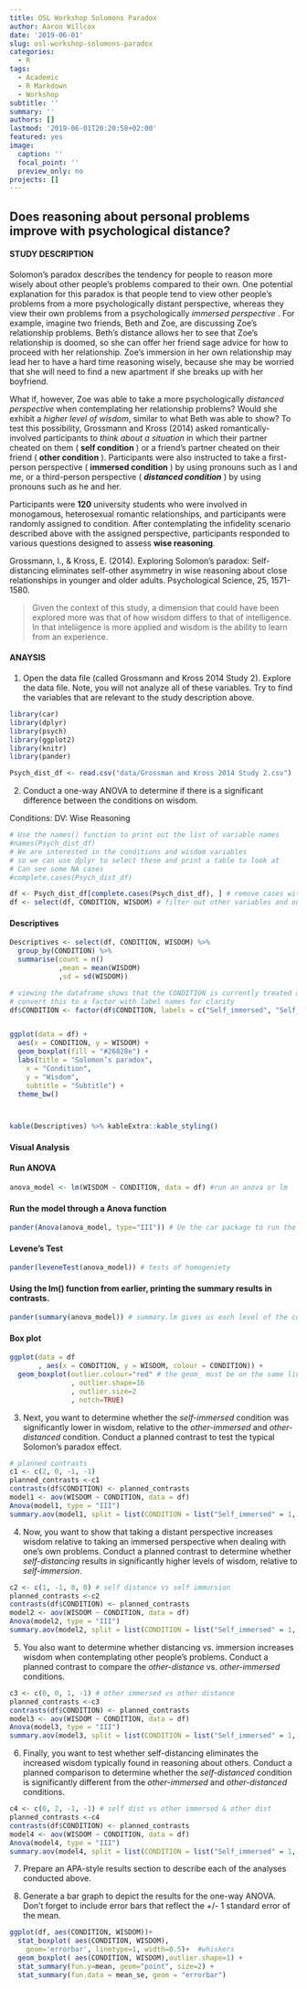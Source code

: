 ```yaml
---
title: OSL Workshop Solomons Paradox
author: Aaron Willcox
date: '2019-06-01'
slug: osl-workshop-solomons-paradox
categories:
  - R
tags:
  - Academic
  - R Markdown
  - Workshop
subtitle: ''
summary: ''
authors: []
lastmod: '2019-06-01T20:20:58+02:00'
featured: yes
image:
  caption: ''
  focal_point: ''
  preview_only: no
projects: []
---
```


## Does reasoning about personal problems improve with psychological distance?

#### STUDY DESCRIPTION

Solomon’s paradox describes the tendency for people to reason more wisely about other people’s
problems compared to their own. One potential explanation for this paradox is that people tend to view
other people’s problems from a more psychologically distant perspective, whereas they view their own
problems from a psychologically _immersed perspective_ . For example, imagine two friends, Beth and Zoe,
are discussing Zoe’s relationship problems. Beth’s distance allows her to see that Zoe’s relationship is
doomed, so she can offer her friend sage advice for how to proceed with her relationship. Zoe’s
immersion in her own relationship may lead her to have a hard time reasoning wisely, because she may be
worried that she will need to find a new apartment if she breaks up with her boyfriend.

What if, however, Zoe was able to take a more psychologically _distanced perspective_ when contemplating
her relationship problems? Would she exhibit a _higher level of wisdom_, similar to what Beth was able to
show? To test this possibility, Grossmann and Kross (2014) asked romantically-involved participants to
_think about a situation_ in which their partner cheated on them ( __self condition__ ) or a friend’s partner
cheated on their friend ( __other condition__ ). Participants were also instructed to take a first-person
perspective ( __immersed condition__ ) by using pronouns such as I and me, or a third-person perspective
( ___distanced condition___ ) by using pronouns such as he and her.

Participants were __120__ university students who were involved in monogamous, heterosexual romantic
relationships, and participants were randomly assigned to condition. After contemplating the infidelity
scenario described above with the assigned perspective, participants responded to various questions
designed to assess __wise reasoning__.


Grossmann, I., & Kross, E. (2014). Exploring Solomon’s paradox: Self-distancing eliminates self-other asymmetry in wise reasoning about close relationships in younger and older adults. Psychological Science, 25, 1571-1580.

> Given the context of this study, a dimension that could have been explored more was that of how wisdom differs
> to that of intelligence. In that inteliigence is more applied and wisdom is the ability to learn from an experience.
 

#### ANAYSIS

1. Open the data file (called Grossmann and Kross 2014 Study 2). Explore the data file. Note, you
will not analyze all of these variables. Try to find the variables that are relevant to the study
description above.

```r
library(car)
library(dplyr)
library(psych)
library(ggplot2)
library(knitr)
library(pander)

Psych_dist_df <- read.csv("data/Grossman and Kross 2014 Study 2.csv")
```


2. Conduct a one-way ANOVA to determine if there is a significant difference between the
conditions on wisdom.

Conditions: 
DV: Wise Reasoning


```r
# Use the names() function to print out the list of variable names
#names(Psych_dist_df)
# We are interested in the conditions and wisdom variables
# so we can use dplyr to select these and print a table to look at
# Can see some NA cases
#complete.cases(Psych_dist_df)

df <- Psych_dist_df[complete.cases(Psych_dist_df), ] # remove cases with NA and subset to new dataframe
df <- select(df, CONDITION, WISDOM) # filter out other variables and only use ones of interest

```


#### Descriptives


```r
Descriptives <- select(df, CONDITION, WISDOM) %>% 
  group_by(CONDITION) %>% 
  summarise(count = n()
            ,mean = mean(WISDOM)
            ,sd = sd(WISDOM))

# viewing the dataframe shows that the CONDITION is currently treated as an INT so we will 
# convert this to a factor with label names for clarity
df$CONDITION <- factor(df$CONDITION, labels = c("Self_immersed", "Self_dist", "other_immersed", "other_dist") ) # convert the CONDITION int to a factor


ggplot(data = df) +
  aes(x = CONDITION, y = WISDOM) +
  geom_boxplot(fill = "#26828e") +
  labs(title = "Solomon’s paradox",
    x = "Condition",
    y = "Wisdom",
    subtitle = "Subtitle") +
  theme_bw()



kable(Descriptives) %>% kableExtra::kable_styling()

```

#### Visual Analysis


#### Run ANOVA


```r

anova_model <- lm(WISDOM ~ CONDITION, data = df) #run an anova or lm
```

#### Run the model through a Anova function

```r
pander(Anova(anova_model, type="III")) # Ue the car package to run the anova
```


#### Levene's Test

```r
pander(leveneTest(anova_model)) # tests of homogeniety
```

#### Using the lm() function from earlier, printing the summary results in contrasts.

```r
pander(summary(anova_model)) # summary.lm gives us each level of the condition


```


#### Box plot
```r

ggplot(data = df 
       , aes(x = CONDITION, y = WISDOM, colour = CONDITION)) + 
  geom_boxplot(outlier.colour="red" # the geom_ must be on the same line
               , outlier.shape=16
               , outlier.size=2
               , notch=TRUE)  

```


3. Next, you want to determine whether the _self-immersed_ condition was significantly lower in
wisdom, relative to the _other-immersed_ and _other-distanced_ condition. Conduct a planned
contrast to test the typical Solomon’s paradox effect.

```r
# planned contrasts
c1 <- c(2, 0, -1, -1)
planned_contrasts <-c1
contrasts(df$CONDITION) <- planned_contrasts
model1 <- aov(WISDOM ~ CONDITION, data = df)
Anova(model1, type = "III")
summary.aov(model1, split = list(CONDITION = list("Self_immersed" = 1, "Self_dist" = 2, "other_immersed" = 3, "other_dist" = 4)))
```


4. Now, you want to show that taking a distant perspective increases wisdom relative to taking an
immersed perspective when dealing with one’s own problems. Conduct a planned contrast to
determine whether _self-distancing_ results in significantly higher levels of wisdom, relative to
_self-immersion_.

```r
c2 <- c(1, -1, 0, 0) # self distance vs self immursion
planned_contrasts <-c2
contrasts(df$CONDITION) <- planned_contrasts
model2 <- aov(WISDOM ~ CONDITION, data = df)
Anova(model2, type = "III")
summary.aov(model2, split = list(CONDITION = list("Self_immersed" = 1, "Self_dist" = 2, "other_immersed" = 3, "other_dist" = 4)))
```


5. You also want to determine whether distancing vs. immersion increases wisdom when
contemplating other people’s problems. Conduct a planned contrast to compare the
_other-distance_ vs. _other-immersed_ conditions.

```r
c3 <- c(0, 0, 1, -1) # other immersed vs other distance
planned_contrasts <-c3
contrasts(df$CONDITION) <- planned_contrasts
model3 <- aov(WISDOM ~ CONDITION, data = df)
Anova(model3, type = "III")
summary.aov(model3, split = list(CONDITION = list("Self_immersed" = 1, "Self_dist" = 2, "other_immersed" = 3, "other_dist" = 4)))
```

6. Finally, you want to test whether self-distancing eliminates the increased wisdom typically found
in reasoning about others. Conduct a planned comparison to determine whether the
_self-distanced_ condition is significantly different from the _other-immersed_ and _other-distanced_
conditions.
```r
c4 <- c(0, 2, -1, -1) # self dist vs other immersed & other dist
planned_contrasts <-c4
contrasts(df$CONDITION) <- planned_contrasts
model4 <- aov(WISDOM ~ CONDITION, data = df)
Anova(model4, type = "III")
summary.aov(model4, split = list(CONDITION = list("Self_immersed" = 1, "Self_dist" = 2, "other_immersed" = 3, "other_dist" = 4)))
```


7. Prepare an APA-style results section to describe each of the analyses conducted above.


8. Generate a bar graph to depict the results for the one-way ANOVA. Don’t forget to include error
bars that reflect the +/- 1 standard error of the mean.

```r
ggplot(df, aes(CONDITION, WISDOM))+
  stat_boxplot( aes(CONDITION, WISDOM), 
    geom='errorbar', linetype=1, width=0.5)+  #whiskers
  geom_boxplot( aes(CONDITION, WISDOM),outlier.shape=1) +    
  stat_summary(fun.y=mean, geom="point", size=2) + 
  stat_summary(fun.data = mean_se, geom = "errorbar")
```

